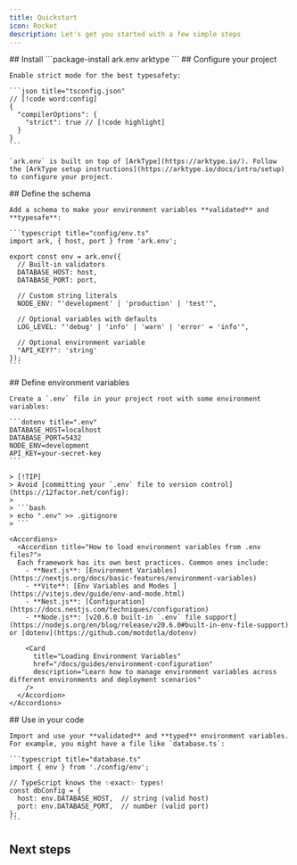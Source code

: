 ```yaml
---
title: Quickstart
icon: Rocket
description: Let's get you started with a few simple steps
---
```


<Steps>
  <Step>
    ## Install
    ```package-install
    ark.env arktype
    ```
  </Step>

  <Step>
    ## Configure your project

    Enable strict mode for the best typesafety:

    ```json title="tsconfig.json"
    // [!code word:config]
    {
      "compilerOptions": {
        "strict": true // [!code highlight]
      }
    }
    ```
    
    `ark.env` is built on top of [ArkType](https://arktype.io/). Follow the [ArkType setup instructions](https://arktype.io/docs/intro/setup) to configure your project.
  </Step>

  <Step>
    ## Define the schema

    Add a schema to make your environment variables **validated** and **typesafe**:

    ```typescript title="config/env.ts"
    import ark, { host, port } from 'ark.env';

    export const env = ark.env({
      // Built-in validators
      DATABASE_HOST: host,
      DATABASE_PORT: port,
      
      // Custom string literals
      NODE_ENV: "'development' | 'production' | 'test'",
      
      // Optional variables with defaults
      LOG_LEVEL: "'debug' | 'info' | 'warn' | 'error' = 'info'",
      
      // Optional environment variable
      "API_KEY?": 'string'
    });
    ```
  </Step>

  <Step>
    ## Define environment variables

    Create a `.env` file in your project root with some environment variables:

    ```dotenv title=".env"
    DATABASE_HOST=localhost
    DATABASE_PORT=5432
    NODE_ENV=development
    API_KEY=your-secret-key
    ```

    > [!TIP]
    > Avoid [committing your `.env` file to version control](https://12factor.net/config):
    >
    > ```bash
    > echo ".env" >> .gitignore
    > ```

    <Accordions>
      <Accordion title="How to load environment variables from .env files?">
      Each framework has its own best practices. Common ones include:
        - **Next.js**: [Environment Variables](https://nextjs.org/docs/basic-features/environment-variables)
        - **Vite**: [Env Variables and Modes ](https://vitejs.dev/guide/env-and-mode.html)
        - **Nest.js**: [Configuration](https://docs.nestjs.com/techniques/configuration)
        - **Node.js**: [v20.6.0 built-in `.env` file support](https://nodejs.org/en/blog/release/v20.6.0#built-in-env-file-support) or [dotenv](https://github.com/motdotla/dotenv)
  
        <Card
          title="Loading Environment Variables"
          href="/docs/guides/environment-configuration"
          description="Learn how to manage environment variables across different environments and deployment scenarios"
        />
      </Accordion>
    </Accordions>
  </Step>

  <Step>
    ## Use in your code

    Import and use your **validated** and **typed** environment variables. For example, you might have a file like `database.ts`:

    ```typescript title="database.ts"
    import { env } from './config/env';

    // TypeScript knows the ✨exact✨ types!
    const dbConfig = {
      host: env.DATABASE_HOST,  // string (valid host)
      port: env.DATABASE_PORT,  // number (valid port)
    };
    ```
  </Step>
</Steps>

## Next steps

<Cards>
  <Card 
    title="Loading Environment Variables" 
    href="/docs/guides/environment-configuration" 
    description="Learn how to manage environment variables across different environments and deployment scenarios"
  />
  <Card 
    title="Examples" 
    href="/docs/examples#examples"
    description="See examples of ark.env in action"
  />
</Cards>

